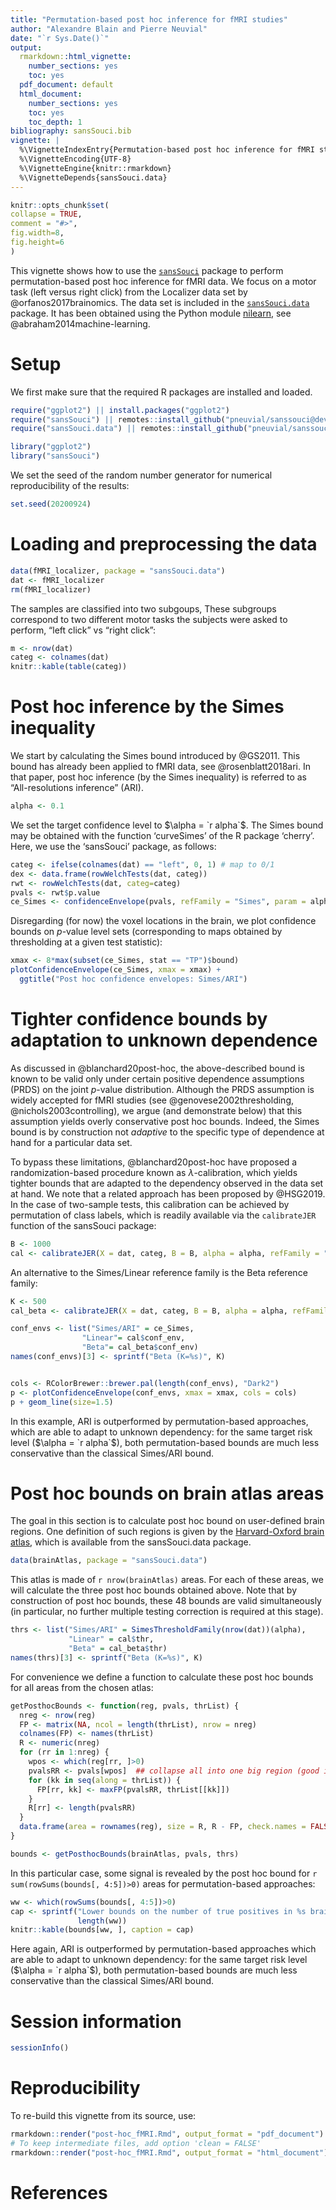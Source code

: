 ```yaml
---
title: "Permutation-based post hoc inference for fMRI studies"
author: "Alexandre Blain and Pierre Neuvial"
date: "`r Sys.Date()`"
output:
  rmarkdown::html_vignette:
    number_sections: yes
    toc: yes
  pdf_document: default
  html_document:
    number_sections: yes
    toc: yes
    toc_depth: 1
bibliography: sansSouci.bib
vignette: |
  %\VignetteIndexEntry{Permutation-based post hoc inference for fMRI studies} 
  %\VignetteEncoding{UTF-8} 
  %\VignetteEngine{knitr::rmarkdown}
  %\VignetteDepends{sansSouci.data}
---
```


```r
knitr::opts_chunk$set(
collapse = TRUE,
comment = "#>",
fig.width=8,
fig.height=6
)
```


This vignette shows how to use the [`sansSouci`](https://github.com/pneuvial/sanssouci) package to perform permutation-based post hoc inference for fMRI data. We focus on a motor task (left versus right click) from the Localizer data set by @orfanos2017brainomics. The data set is included in the [`sansSouci.data`](https://github.com/pneuvial/sanssouci.data) package. It has been obtained using the Python module [nilearn](http://nilearn.github.io/), see @abraham2014machine-learning.

# Setup

We first make sure that the required R packages are installed and loaded.

```r
require("ggplot2") || install.packages("ggplot2")
require("sansSouci") || remotes::install_github("pneuvial/sanssouci@develop")
require("sansSouci.data") || remotes::install_github("pneuvial/sanssouci.data")
```


```r
library("ggplot2")
library("sansSouci")
```

We set the seed of the random number generator for numerical reproducibility of the results:
```r
set.seed(20200924)
```


# Loading and preprocessing the data

```r
data(fMRI_localizer, package = "sansSouci.data")
dat <- fMRI_localizer
rm(fMRI_localizer)
```

The samples are classified into two subgoups, These subgroups correspond to two different motor tasks the subjects were asked to perform, "left click" vs "right click":

```r
m <- nrow(dat)
categ <- colnames(dat)
knitr::kable(table(categ))
```

# Post hoc inference by the Simes inequality

We start by calculating the Simes bound introduced by @GS2011. This bound has already been applied to fMRI data, see @rosenblatt2018ari. In that paper, post hoc inference (by the Simes inequality) is referred to as "All-resolutions inference" (ARI).

```r
alpha <- 0.1
```

We set the target confidence level to $\alpha = `r alpha`$. The Simes bound may be obtained with the function 'curveSimes' of the R package 'cherry'. Here, we use the 'sansSouci' package, as follows:


```r
categ <- ifelse(colnames(dat) == "left", 0, 1) # map to 0/1
dex <- data.frame(rowWelchTests(dat, categ))
rwt <- rowWelchTests(dat, categ=categ)
pvals <- rwt$p.value
ce_Simes <- confidenceEnvelope(pvals, refFamily = "Simes", param = alpha)
```

Disregarding (for now) the voxel locations in the brain, we plot confidence bounds on $p$-value level sets (corresponding to maps obtained by thresholding at a given test statistic):

```r
xmax <- 8*max(subset(ce_Simes, stat == "TP")$bound)
plotConfidenceEnvelope(ce_Simes, xmax = xmax) +
  ggtitle("Post hoc confidence envelopes: Simes/ARI")
```

# Tighter confidence bounds by adaptation to unknown dependence 

As discussed in @blanchard20post-hoc, the above-described bound is known to be valid only under certain positive dependence assumptions (PRDS) on the joint $p$-value distribution. Although the PRDS assumption is widely accepted for fMRI studies (see @genovese2002thresholding, @nichols2003controlling), we argue (and demonstrate below) that this assumption yields overly conservative post hoc bounds. Indeed, the Simes bound is by construction not *adaptive* to the specific type of dependence at hand for a particular data set.


To bypass these limitations, @blanchard20post-hoc have proposed a randomization-based procedure known as $\lambda$-calibration, which yields tighter bounds that are adapted to the dependency observed in the data set at hand. We note that a related approach has been proposed by @HSG2019. In the case of two-sample tests, this calibration can be achieved by permutation of class labels, which is readily available via the `calibrateJER` function of the sansSouci package:


```r
B <- 1000
cal <- calibrateJER(X = dat, categ, B = B, alpha = alpha, refFamily = "Simes")
```

An alternative to the Simes/Linear reference family is the Beta reference family:

```r
K <- 500
cal_beta <- calibrateJER(X = dat, categ, B = B, alpha = alpha, refFamily = "Beta", K = K)
```


```r
conf_envs <- list("Simes/ARI" = ce_Simes, 
                "Linear"= cal$conf_env,
                "Beta"= cal_beta$conf_env)
names(conf_envs)[3] <- sprintf("Beta (K=%s)", K)


cols <- RColorBrewer::brewer.pal(length(conf_envs), "Dark2")
p <- plotConfidenceEnvelope(conf_envs, xmax = xmax, cols = cols)
p + geom_line(size=1.5)
```

In this example, ARI is outperformed by permutation-based approaches, which are able to adapt to unknown dependency: for the same target risk level ($\alpha = `r alpha`$), both permutation-based bounds are much less conservative than the classical Simes/ARI bound. 

# Post hoc bounds on brain atlas areas

The goal in this section is to calculate post hoc bound on user-defined brain regions. One definition of such regions is given by the [Harvard-Oxford brain atlas](https://fsl.fmrib.ox.ac.uk/fsl/fslwiki/Atlases), which is available from the sansSouci.data package. 

```r
data(brainAtlas, package = "sansSouci.data")
```

This atlas is made of `r nrow(brainAtlas)` areas. For each of these areas, we will calculate the three post hoc bounds obtained above. Note that by construction of post hoc bounds, these 48 bounds are valid simultaneously (in particular, no further multiple testing correction is required at this stage). 

```r
thrs <- list("Simes/ARI" = SimesThresholdFamily(nrow(dat))(alpha),
             "Linear" = cal$thr,
             "Beta" = cal_beta$thr)
names(thrs)[3] <- sprintf("Beta (K=%s)", K)
```

For convenience we define a function to calculate these post hoc bounds for all areas from the chosen atlas:

```r
getPosthocBounds <- function(reg, pvals, thrList) {
  nreg <- nrow(reg)
  FP <- matrix(NA, ncol = length(thrList), nrow = nreg)
  colnames(FP) <- names(thrList)
  R <- numeric(nreg)
  for (rr in 1:nreg) {
    wpos <- which(reg[rr, ]>0)
    pvalsRR <- pvals[wpos]  ## collapse all into one big region (good idea?)
    for (kk in seq(along = thrList)) {
      FP[rr, kk] <- maxFP(pvalsRR, thrList[[kk]])
    }
    R[rr] <- length(pvalsRR)
  }
  data.frame(area = rownames(reg), size = R, R - FP, check.names = FALSE)
}
```


```r
bounds <- getPosthocBounds(brainAtlas, pvals, thrs)
```

In this particular case, some signal is revealed by the post hoc bound for `r sum(rowSums(bounds[, 4:5])>0)` areas for permutation-based approaches:

```r
ww <- which(rowSums(bounds[, 4:5])>0)
cap <- sprintf("Lower bounds on the number of true positives in %s brain regions.",
               length(ww))
knitr::kable(bounds[ww, ], caption = cap)
```

Here again, ARI is outperformed by permutation-based approaches which are able to adapt to unknown dependency: for the same target risk level ($\alpha = `r alpha`$), both permutation-based bounds are much less conservative than the classical Simes/ARI bound.

# Session information

```r
sessionInfo()
```

# Reproducibility

To re-build this vignette from its source, use: 

```r
rmarkdown::render("post-hoc_fMRI.Rmd", output_format = "pdf_document")
# To keep intermediate files, add option 'clean = FALSE'
rmarkdown::render("post-hoc_fMRI.Rmd", output_format = "html_document")
```



# References